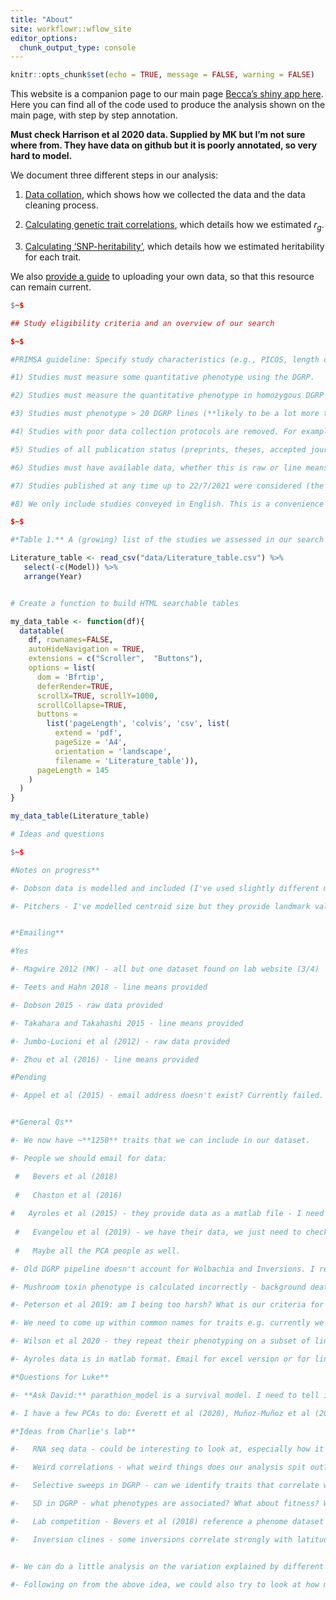 ```yaml
---
title: "About"
site: workflowr::wflow_site
editor_options:
  chunk_output_type: console
---
```


```r
knitr::opts_chunk$set(echo = TRUE, message = FALSE, warning = FALSE)
```

This website is a companion page to our main page [Becca's shiny app here](...). Here you can find all of the code used to produce the analysis shown on the main page, with step by step annotation.

**Must check Harrison et al 2020 data. Supplied by MK but I'm not sure where from. They have data on github but it is poorly annotated, so very hard to model.** 

We document three different steps in our analysis:

1. [Data collation](Data_collation.html), which shows how we collected the data and the data cleaning process.

2. [Calculating genetic trait correlations](Analysis.html), which details how we estimated $r_g$.

3. [Calculating 'SNP-heritability'](SNP_heritabilities.html), which details how we estimated heritability for each trait.

We also [provide a guide](How_to.html) to uploading your own data, so that this resource can remain current.


```r
$~$

## Study eligibility criteria and an overview of our search

$~$

#PRIMSA guideline: Specify study characteristics (e.g., PICOS, length of follow-up) and report characteristics (e.g. years considered, language, publication status) used as criteria for eligibility, giving rationale.

#1) Studies must measure some quantitative phenotype using the DGRP.

#2) Studies must measure the quantitative phenotype in homozygous DGRP flies. Phenotypes measured in DGRP F1s are affected by dominance and epistatic interactions that are not present in DGRP homozygotes. This means we are unable to calculate genetic correlations between heterozygous and homozygous flies. 

#3) Studies must phenotype > 20 DGRP lines (**likely to be a lot more than this**). Correlation coefficients are unreliable when there are few data points (perhaps 80+ when we do correlation analysis).

#4) Studies with poor data collection protocols are removed. For example, studies that calculate line means with n = 1.

#5) Studies of all publication status (preprints, theses, accepted journal articles) are considered.

#6) Studies must have available data, whether this is raw or line means. Data can be sourced from the manuscript, supplementary files or tables, a data repository (e.g. dryad or github) or by correspondence with the authors.

#7) Studies published at any time up to 22/7/2021 were considered (the shiny app can be continuously updated to remain current, with step by step instructions included in our manuscript on how to do this). The DGRP was formally introduced to the scientific community in 2012, so the vast majority of considered studies were published after this year. However, the DGRP was made available to some research groups before this point, so we do not impose a strict lower bound on our search year criteria. 

#8) We only include studies conveyed in English. This is a convenience criterion.

$~$

#*Table 1.** A (growing) list of the studies we assessed in our search for DGRP quantitative trait means.

Literature_table <- read_csv("data/Literature_table.csv") %>% 
   select(-c(Model)) %>% 
   arrange(Year)


# Create a function to build HTML searchable tables

my_data_table <- function(df){
  datatable(
    df, rownames=FALSE,
    autoHideNavigation = TRUE,
    extensions = c("Scroller",  "Buttons"),
    options = list(
      dom = 'Bfrtip',
      deferRender=TRUE,
      scrollX=TRUE, scrollY=1000,
      scrollCollapse=TRUE,
      buttons =
        list('pageLength', 'colvis', 'csv', list(
          extend = 'pdf',
          pageSize = 'A4',
          orientation = 'landscape',
          filename = 'Literature_table')),
      pageLength = 145
    )
  )
}

my_data_table(Literature_table)

# Ideas and questions

$~$

#Notes on progress**

#- Dobson data is modelled and included (I've used slightly different metrics - they should show the same results just on a different scale)

#- Pitchers - I've modelled centroid size but they provide landmark values all across the wing that I haven't used.


#*Emailing**

#Yes

#- Magwire 2012 (MK) - all but one dataset found on lab website (3/4)

#- Teets and Hahn 2018 - line means provided

#- Dobson 2015 - raw data provided

#- Takahara and Takahashi 2015 - line means provided

#- Jumbo-Lucioni et al (2012) - raw data provided

#- Zhou et al (2016) - line means provided

#Pending

#- Appel et al (2015) - email address doesn't exist? Currently failed.


#*General Qs**

#- We now have ~**1250** traits that we can include in our dataset.

#- People we should email for data: 

 #   Bevers et al (2018) 
    
 #   Chaston et al (2016)
    
#   Ayroles et al (2015) - they provide data as a matlab file - I need to be at Uni to download matlab
    
 #   Evangelou et al (2019) - we have their data, we just need to check how they measured a few things. 
    
 #   Maybe all the PCA people as well.

#- Old DGRP pipeline doesn't account for Wolbachia and Inversions. I remember some studies provide adjusted and unadjusted data. Need to screen every paper for this! **How should I model this?**

#- Mushroom toxin phenotype is calculated incorrectly - background death not accounted for. I've noted this in the trait description, but have not made any changes. Apparently easy to fix - email Paul. I think this is in Paul's insecticide paper...

#- Peterson et al 2019: am I being too harsh? What is our criteria for data quality?

#- We need to come up within common names for traits e.g. currently we have cold tolerance, cold hardiness and cold resistance in our dataset.

#- Wilson et al 2020 - they repeat their phenotyping on a subset of lines to explicitly validate their findings. Should we model these together or include these as separate datasets. Currently I have only included their first and most complete rep, as they were highly correlated and this is what they used for their GWA. This raises the larger question of whether we should model traits that have been measured multiple times as one larger composite measure or keep them separate. 

#- Ayroles data is in matlab format. Email for excel version or for line means?

#*Questions for Luke**

#- **Ask David:** parathion_model is a survival model. I need to tell it to predict survival only up to 48 hrs because that's how long they measured it for. How do I set an upper limit on the posterior? Currently, have fit binomial model for survival at 48hr instead.

#- I have a few PCAs to do: Everett et al (2020), Muñoz-Muñoz et al (2016) - they have PCA data supplied, Dembeck et al (2015) - this is the CHC paper, Jin et al (2020) - metabolome data, Zhou et al (2020) - metabolome data (452 traits!!) 

#*Ideas from Charlie's lab**

#-   RNA seq data - could be interesting to look at, especially how it differs between sexes and the relationship to different traits.

#-   Weird correlations - what weird things does our analysis spit out? Good for a laugh/ paper attention if handled correctly + it might encourage people to get back in the lab and test them.

#-   Selective sweeps in DGRP - can we identify traits that correlate with them / discover new sweeps - Paul reckons that with our data this will be easy and is more than happy to help

#-   SD in DGRP - what phenotypes are associated? What about fitness? What about selective sweeps?

#-   Lab competition - Bevers et al (2018) reference a phenome dataset with 600+ traits that hasn't been published

#-   Inversion clines - some inversions correlate strongly with latitude. They might be a nice proxy, so we could use them to find phenotypes associated with latitude e.g. critical thermal maximum etc.


#- We can do a little analysis on the variation explained by different lab conditions for a couple of phenotypes. To accurately estimate genetic correlations between traits, we assume that this between-lab variation is small in comparison to the genetic variation between lines. We can pick a commonly phenotype trait e.g. lifespan or CT-max, fit a model with a lab * line interaction and do some variance partitioning. If phenotypes are robust across lab environments we expect that this interaction will explain a very small amount of the variation in phenotype. 

#- Following on from the above idea, we could also try to look at how mutational variance affects phenotype in commonly measured traits. We could use year sampled as a proxy for the number of generations spent as a line (culturing protocol will be an important variable here e.g. are lines maintained by single fly crosses or just in standard vial conditions), and test if the variance in trait values are positively correlated with generation of culture. 
```

